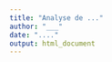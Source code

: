 ```yaml
---
title: "Analyse de ..."
author: "___"
date: "...."
output: html_document
---
```


<!--
Ce carnet de notes contient une trace des différentes pistes explorées durant vos analyses des données, brièvement commentées. Renommez ce fichier et donnez-lui un titre qui évoquent le contenu. Si plusieurs analyses différentes sont réalisées (souvent, mais pas obligatoirement, il s'agit d'analyse des jeux de données différents),dupliquez ce fichier pour contenir chaque analyse dans son propre fichier. Lorsque le nombre d'étapes dans l'analyse est grand, vous pouvez également la scinder en plusieurs fichier. Numéroter les fichiers `01_...`, `02_...`, etc. aide à en comprendre la succession logique rien qu'en lisant le nom des fichiers.
-->
